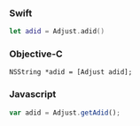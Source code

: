 <Tabs>
<Tab sync="swift">

### Swift

```swift
let adid = Adjust.adid()
```

</Tab>
<Tab sync="objc">

### Objective-C

```objc
NSString *adid = [Adjust adid];
```

</Tab>
<Tab sync="js">

### Javascript

```js
var adid = Adjust.getAdid();
```

</Tab>
</Tabs>
